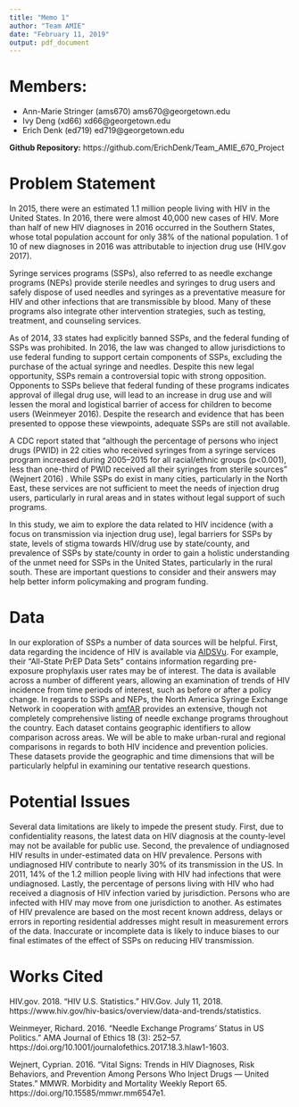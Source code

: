 ```yaml
---
title: "Memo 1"
author: "Team AMIE"
date: "February 11, 2019"
output: pdf_document
---
```


# __Members:__
* Ann-Marie Stringer (ams670) ams670@georgetown.edu 
* Ivy Deng (xd66) xd66@georgetown.edu
* Erich Denk (ed719) ed719@georgetown.edu


__Github Repository:__ https://github.com/ErichDenk/Team_AMIE_670_Project

# __Problem Statement__

In 2015, there were an estimated 1.1 million people living with HIV in the United States. In 2016, there were almost 40,000 new cases of HIV. More than half of new HIV diagnoses in 2016 occurred in the Southern States, whose total population account for only 38% of the national population. 1 of 10 of new diagnoses in 2016 was attributable to injection drug use (HIV.gov 2017).  

Syringe services programs (SSPs), also referred to as needle exchange programs (NEPs) provide sterile needles and syringes to drug users and safely dispose of used needles and syringes as a preventative measure for HIV and other infections that are transmissible by blood. Many of these programs also integrate other intervention strategies, such as testing, treatment, and counseling services. 

As of 2014, 33 states had explicitly banned SSPs, and the federal funding of SSPs was prohibited.  In 2016, the law was changed to allow jurisdictions to use federal funding to support certain components of SSPs, excluding the purchase of the actual syringe and needles. Despite this new legal opportunity, SSPs remain a controversial topic with strong opposition. Opponents to SSPs believe that federal funding of these programs indicates approval of illegal drug use, will lead to an increase in drug use and will lessen the moral and logistical barrier of access for children to become users (Weinmeyer 2016). Despite the research and evidence that has been presented to oppose these viewpoints, adequate SSPs are still not available. 

A CDC report stated that “although the percentage of persons who inject drugs (PWID) in 22 cities who received syringes from a syringe services program increased during 2005–2015 for all racial/ethnic groups (p<0.001), less than one-third of PWID received all their syringes from sterile sources” (Wejnert 2016) . While SSPs do exist in many cities, particularly in the North East, these services are not sufficient to meet the needs of injection drug users, particularly in rural areas and in states without legal support of such programs. 

In this study, we aim to explore the data related to HIV incidence (with a focus on transmission via injection drug use), legal barriers for SSPs by state, levels of stigma towards HIV/drug use by state/county, and prevalence of SSPs by state/county in order to gain a holistic understanding of the unmet need for SSPs in the United States, particularly in the rural south. These are important questions to consider and their answers may help better inform policymaking and program funding.  

# __Data__

In our exploration of SSPs a number of data sources will be helpful. First, data regarding the incidence of HIV is available via [AIDSVu](https://map.aidsvu.org/map). For example, their “All-State PrEP Data Sets” contains information regarding pre-exposure prophylaxis user rates may be of interest. The data is available across a number of different years, allowing an examination of trends of HIV incidence from time periods of interest, such as before or after a policy change. In regards to SSPs and NEPs, the North America Syringe Exchange Network in cooperation with [amfAR](https://opioid.amfar.org/indicator/num_SSPs) provides an extensive, though not completely comprehensive listing of needle exchange programs throughout the country. Each dataset contains geographic identifiers to allow comparison across areas. We will be able to make urban-rural and regional comparisons in regards to both HIV incidence and prevention policies. These datasets provide the geographic and time dimensions that will be particularly helpful in examining our tentative research questions.

# __Potential Issues__

Several data limitations are likely to impede the present study. First, due to confidentiality reasons, the latest data on HIV diagnosis at the county-level may not be available for public use. Second, the prevalence of undiagnosed HIV results in under-estimated data on HIV prevalence. Persons with undiagnosed HIV contribute to nearly 30% of its transmission in the US. In 2011, 14% of the 1.2 million people living with HIV had infections that were undiagnosed. Lastly, the percentage of persons living with HIV who had received a diagnosis of HIV infection varied by jurisdiction. Persons who are infected with HIV may move from one jurisdiction to another. As estimates of HIV prevalence are based on the most recent known address, delays or errors in reporting residential addresses might result in measurement errors of the data. Inaccurate or incomplete data is likely to induce biases to our final estimates of the effect of SSPs on reducing HIV transmission.


# __Works Cited__
HIV.gov. 2018. “HIV U.S. Statistics.” HIV.Gov. July 11, 2018. https://www.hiv.gov/hiv-basics/overview/data-and-trends/statistics.

Weinmeyer, Richard. 2016. “Needle Exchange Programs’ Status in US Politics.” AMA Journal of Ethics 18 (3): 252–57. https://doi.org/10.1001/journalofethics.2017.18.3.hlaw1-1603.

Wejnert, Cyprian. 2016. “Vital Signs: Trends in HIV Diagnoses, Risk Behaviors, and Prevention Among Persons Who Inject Drugs — United States.” MMWR. Morbidity and Mortality Weekly Report 65. https://doi.org/10.15585/mmwr.mm6547e1.

